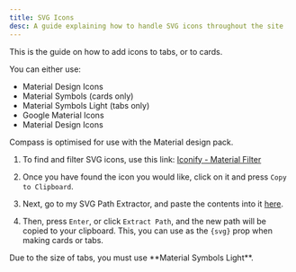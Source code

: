 ```yaml
---
title: SVG Icons
desc: A guide explaining how to handle SVG icons throughout the site
---
```



This is the guide on how to add icons to tabs, or to cards.

You can either use:

- Material Design Icons
- Material Symbols (cards only)
- Material Symbols Light (tabs only)
- Google Material Icons
- Material Design Icons

<Aside>Compass is optimised for use with the Material design pack.</Aside>

<Steps>

1. To find and filter SVG icons, use this link: [Iconify - Material Filter](https://icon-sets.iconify.design/?keyword=material)

2. Once you have found the icon you would like, click on it and press `Copy to Clipboard`.

3. Next, go to my SVG Path Extractor, and paste the contents into it [here](https://svg-extractor.vercel.app/).

4. Then, press `Enter`, or click `Extract Path`, and the new path will be copied to your clipboard. This, you can use as the `{svg}` prop when making cards or tabs.

</Steps>

<Aside type="caution">Due to the size of tabs, you must use **Material Symbols Light**.</Aside>